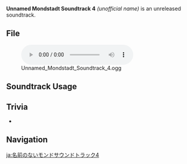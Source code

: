 {{Soundtrack Infobox
|type       = Unreleased Soundtracks
|audio      = Unnamed Mondstadt Soundtrack 4.ogg
}}
'''Unnamed Mondstadt Soundtrack 4''' ''(unofficial name)'' is an unreleased soundtrack.

==File==
[[File:Unnamed Mondstadt Soundtrack 4.ogg|600px]]

==Soundtrack Usage==
{{Soundtrack Usage
|location = Mondstadt//day
}}

==Trivia==
* {{Transclude|Journey of Hope|JourneyOfHopeTheme|section=1}}

==Navigation==
{{Soundtrack Navbox|Unreleased}}

[[ja:名前のないモンドサウンドトラック4]]